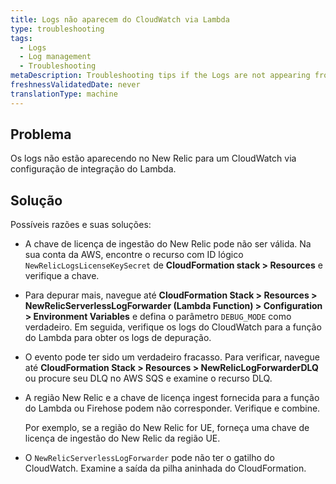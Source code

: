 ```yaml
---
title: Logs não aparecem do CloudWatch via Lambda
type: troubleshooting
tags:
  - Logs
  - Log management
  - Troubleshooting
metaDescription: Troubleshooting tips if the Logs are not appearing from CloudWatch via Lambda.
freshnessValidatedDate: never
translationType: machine
---
```


## Problema

Os logs não estão aparecendo no New Relic para um CloudWatch via configuração de integração do Lambda.

## Solução

Possíveis razões e suas soluções:

* A chave de licença de ingestão do New Relic pode não ser válida. Na sua conta da AWS, encontre o recurso com ID lógico `NewRelicLogsLicenseKeySecret` de <DNT>**CloudFormation stack &gt; Resources**</DNT> e verifique a chave.

* Para depurar mais, navegue até <DNT>**CloudFormation Stack &gt; Resources &gt; NewRelicServerlessLogForwarder (Lambda Function) &gt; Configuration &gt; Environment Variables**</DNT> e defina o parâmetro `DEBUG_MODE` como verdadeiro. Em seguida, verifique os logs do CloudWatch para a função do Lambda para obter os logs de depuração.

* O evento pode ter sido um verdadeiro fracasso. Para verificar, navegue até <DNT>**CloudFormation Stack &gt; Resources &gt; NewRelicLogForwarderDLQ**</DNT> ou procure seu DLQ no AWS SQS e examine o recurso DLQ.

* A região New Relic e a chave de licença ingest fornecida para a função do Lambda ou Firehose podem não corresponder. Verifique e combine.

  Por exemplo, se a região do New Relic for UE, forneça uma chave de licença de ingestão do New Relic da região UE.

* O `NewRelicServerlessLogForwarder` pode não ter o gatilho do CloudWatch. Examine a saída da pilha aninhada do CloudFormation.